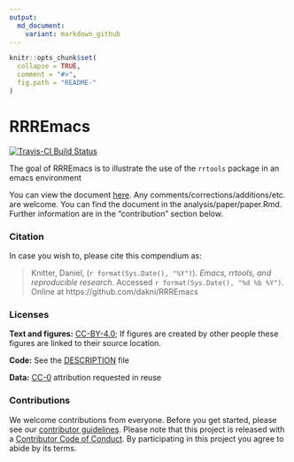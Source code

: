 ```yaml
---
output:
  md_document:
    variant: markdown_github
---
```


<!-- README.md is generated from README.Rmd. Please edit that file -->

```r
knitr::opts_chunk$set(
  collapse = TRUE,
  comment = "#>",
  fig.path = "README-"
)
```

# RRREmacs

[![Travis-CI Build Status](https://travis-ci.org/dakni/RRREmacs.svg?branch=master)](https://travis-ci.org/dakni/RRREmacs)

The goal of RRREmacs is to illustrate the use of the `rrtools` package in an emacs environment

You can view the document [here](http://htmlpreview.github.io/?https://github.com/dakni/EmacsEssay/blob/master/analysis/paper/paper.html). Any comments/corrections/additions/etc. are welcome. You can find the document in the analysis/paper/paper.Rmd. Further information are in the "contribution" section below. 

### Citation

In case you wish to, please cite this compendium as:

> Knitter, Daniel, (`r format(Sys.Date(), "%Y")`). _Emacs, rrtools, and reproducible research_. Accessed `r format(Sys.Date(), "%d %b %Y")`. Online at https://github.com/dakni/RRREmacs

### Licenses

**Text and figures:** [CC-BY-4.0](http://creativecommons.org/licenses/by/4.0/); If figures are created by other people these figures are linked to their source location.

**Code:** See the [DESCRIPTION](DESCRIPTION) file

**Data\:** [CC-0](http://creativecommons.org/publicdomain/zero/1.0/) attribution requested in reuse


### Contributions

We welcome contributions from everyone. Before you get started, please see our [contributor guidelines](CONTRIBUTING.md). Please note that this project is released with a [Contributor Code of Conduct](CONDUCT.md). By participating in this project you agree to abide by its terms.
